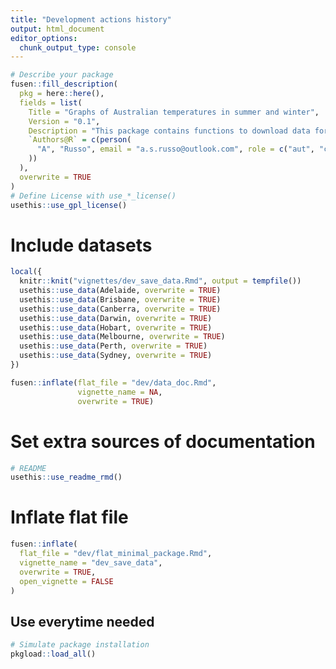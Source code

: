 ```yaml
---
title: "Development actions history"
output: html_document
editor_options: 
  chunk_output_type: console
---
```


```r
# Describe your package
fusen::fill_description(
  pkg = here::here(),
  fields = list(
    Title = "Graphs of Australian temperatures in summer and winter",
    Version = "0.1",
    Description = "This package contains functions to download data for Australian weather stations and to graph their maximum and minimum daily temperatures in summer and winter.",
    `Authors@R` = c(person(
      "A", "Russo", email = "a.s.russo@outlook.com", role = c("aut", "cre")
    ))
  ),
  overwrite = TRUE
)
# Define License with use_*_license()
usethis::use_gpl_license()
```

# Include datasets

```r
local({
  knitr::knit("vignettes/dev_save_data.Rmd", output = tempfile())
  usethis::use_data(Adelaide, overwrite = TRUE)
  usethis::use_data(Brisbane, overwrite = TRUE)
  usethis::use_data(Canberra, overwrite = TRUE)
  usethis::use_data(Darwin, overwrite = TRUE)
  usethis::use_data(Hobart, overwrite = TRUE)
  usethis::use_data(Melbourne, overwrite = TRUE)
  usethis::use_data(Perth, overwrite = TRUE)
  usethis::use_data(Sydney, overwrite = TRUE)
})
```

```r
fusen::inflate(flat_file = "dev/data_doc.Rmd",
               vignette_name = NA,
               overwrite = TRUE)
```

# Set extra sources of documentation

```r
# README
usethis::use_readme_rmd()
```

# Inflate flat file

```r
fusen::inflate(
  flat_file = "dev/flat_minimal_package.Rmd",
  vignette_name = "dev_save_data",
  overwrite = TRUE,
  open_vignette = FALSE
)
```

## Use everytime needed

```r
# Simulate package installation
pkgload::load_all()
```